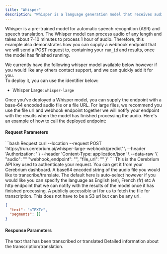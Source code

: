 ```yaml
---
title: "Whisper"
description: "Whisper is a language generation model that receives audio data and performs transcription and or translation, then outputs a text response."
---
```


Whisper is a pre-trained model for automatic speech recognition (ASR) and speech translation.
The Whisper model can process audio of any length and takes about 7-10 minutes to process 1 hour of audio. Therefore, this example also demonstrates how you can supply a webhook endpoint that we will send a POST request to, containing your `run_id` and results, once the model has finished running.

We currently have the following whisper model available below however if you would like any others contact support, and we can quickly add it for you.  
To deploy it, you can use the identifier below:

- Whisper Large: `whisper-large`

Once you've deployed a Whisper model, you can supply the endpoint with a base-64 encoded audio file or a file URL. For large files, we recommend you use the file url and webhook endpoint together we will notify your endpoint with the results when the model has finished processing the audio. Here's an example of how to call the deployed endpoint:

#### Request Parameters

<RequestExample>
```bash Request
  curl --location --request POST 'https://run.cerebrium.ai/whisper-large-webhook/predict' \
      --header 'Authorization: <API_KEY>' \
      --header 'Content-Type: application/json' \
      --data-raw '{
        "audio": "<BASE_64_STRING>"
        "webhook_endpoint": "<WEBHOOK_ENDPOINT>",
        "file_url": "<FILE_URL>"
        }'
```
</RequestExample>

<ParamField header="Authorization" type="string" required>
  This is the Cerebrium API key used to authenticate your request. You can get
  it from your Cerebrium dashboard.
</ParamField>
<ParamField body="audio" type="string" optional>
  A base64 encoded string of the audio file you would like to
  transcribe/translate.
</ParamField>
<ParamField body="language" type="string" optional>
  The default here is auto-select however if you would like you can specify the
  language as English (en), French (fr) etc
</ParamField>
<ParamField body="webhook_endpoint" type="string" optional>
  A http endpoint that we can notify with the results of the model once it has
  finished processing.
</ParamField>
<ParamField body="file_url" type="string" required>
  A publicly accessible url for us to fetch the file for transcription. This
  does not have to be a S3 url but can be any url.
</ParamField>

<ResponseExample>

```json Response
{
  "text": "<TEXT>",
  "segments": []
}
```

</ResponseExample>

#### Response Parameters

<ResponseField name="text" type="string" required>
  The text that has been transcribed or translated
</ResponseField>
<ResponseField name="segments" type="string" required>
  Detailed information about the transcription/translation.
</ResponseField>
